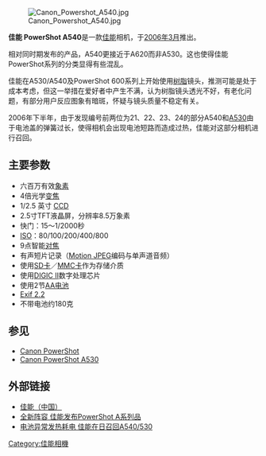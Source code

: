 [[File:Canon_Powershot_A540.jpg|right]]

'''佳能 PowerShot A540'''是一款[[佳能|佳能]]相机，于[[2006年3月|2006年3月]]推出。

相对同时期发布的产品，A540更接近于A620而非A530。这也使得佳能PowerShot系列的分类显得有些混乱。

佳能在A530/A540及PowerShot 600系列上开始使用[[树脂|树脂]]镜头，推测可能是处于成本考虑，但这一举措在爱好者中产生不满，认为树脂镜头透光不好，有老化问题，有部分用户反应图象有暗斑，怀疑与镜头质量不稳定有关。

2006年下半年，由于发现编号前两位为21、22、23、24的部分A540和[[Canon_PowerShot_A530|A530]]由于电池盖的弹簧过长，使得相机会出现电池短路而造成过热，佳能对这部分相机进行召回。

== 主要参数 ==
*六百万有效[[象素|象素]]
*4倍光学[[变焦|变焦]]
*1/2.5 英寸 [[CCD|CCD]]
*2.5寸TFT液晶屏，分辨率8.5万象素
*快门：15～1/2000秒
*[[ISO|ISO]]：80/100/200/400/800
*9点智能[[对焦|对焦]]
*有声短片记录（[[Motion_JPEG|Motion JPEG]]编码与单声道音频）
*使用[[SD卡|SD卡]]／[[MMC卡|MMC卡]]作为存储介质
*使用[[DIGIC|DIGIC II]]数字处理芯片
*使用2节[[AA电池|AA电池]]
*[[EXIF|Exif 2.2]]
*不带电池约180克

== 参见 ==
*[[Canon_PowerShot|Canon PowerShot]]
*[[Canon_PowerShot_A530|Canon PowerShot A530]]
== 外部链接 ==
*[http://www.canon.com.cn/ 佳能（中国）]{{Wayback|url=http://www.canon.com.cn/ |date=20070222004926 }}
*[http://article.pchome.net/content-80483.html 全新阵容 佳能发布PowerShot A系列品] {{Wayback|url=http://article.pchome.net/content-80483.html |date=20190313061454 }}
*[http://tech.sina.com.cn/digi/2006-08-04/094058564.shtml 电池异常发热耗电 佳能在日召回A540/530] {{Wayback|url=http://tech.sina.com.cn/digi/2006-08-04/094058564.shtml |date=20160304214650 }}

[[Category:佳能相機|Category:佳能相機]]
